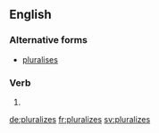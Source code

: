==English==

===Alternative forms===
* [[pluralises]]

===Verb===
{{head|en}}

# {{en-third-person singular of|pluralize}}

[[de:pluralizes]]
[[fr:pluralizes]]
[[sv:pluralizes]]